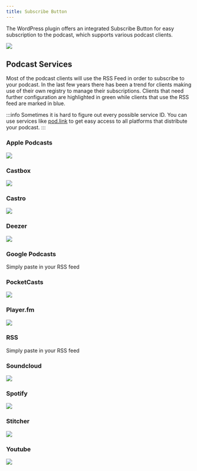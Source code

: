 ```yaml
---
title: Subscribe Button
---
```


The WordPress plugin offers an integrated Subscribe Button for easy subscription to the podcast, which supports various podcast clients.

<img src="/assets/web-player/guides/podlove-web-player-subscribe-button.png" />

## Podcast Services

Most of the podcast clients will use the RSS Feed in order to subscribe to your podcast. In the last few years there has been a trend for clients making use of their own registry to manage their subscriptions. Clients that need further configuration are highlighted in green while clients that use the RSS feed are marked in blue.

:::info
Sometimes it is hard to figure out every possible service ID. You can use services like [pod.link](https://pod.link/) to get easy access to all platforms that distribute your podcast.
:::

### Apple Podcasts
<img src="/assets/web-player/guides/podlove-web-player-subscribe-button-apple.png" />

### Castbox
<img src="/assets/web-player/guides/podlove-web-player-subscribe-button-castbox.png" />

### Castro
<img src="/assets/web-player/guides/podlove-web-player-subscribe-button-apple.png" />

### Deezer
<img src="/assets/web-player/guides/podlove-web-player-subscribe-button-deezer.png" />

### Google Podcasts
Simply paste in your RSS feed

### PocketCasts
<img src="/assets/web-player/guides/podlove-web-player-subscribe-button-pocketcasts.png" />

### Player.fm
<img src="/assets/web-player/guides/podlove-web-player-subscribe-button-playerfm.png" />

### RSS
Simply paste in your RSS feed

### Soundcloud
<img src="/assets/web-player/guides/podlove-web-player-subscribe-button-soundcloud.png" />

### Spotify
<img src="/assets/web-player/guides/podlove-web-player-subscribe-button-spotify.png" />

### Stitcher
<img src="/assets/web-player/guides/podlove-web-player-subscribe-button-stitcher.png" />

### Youtube
<img src="/assets/web-player/guides/podlove-web-player-subscribe-button-youtube.png" />